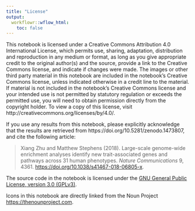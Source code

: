 ```yaml
---
title: "License"
output:
  workflowr::wflow_html:
    toc: false
---
```


This notebook is licensed under a Creative Commons Attribution 4.0 International License, which permits use, sharing, adaptation, distribution and reproduction in any medium or format, as long as you give appropriate credit to the original author(s) and the source, provide a link to the Creative Commons license, and indicate if changes were made. The images or other third party material in this notebook are included in the notebook’s Creative Commons license, unless indicated otherwise in a credit line to the material. If material is not included in the notebook’s Creative Commons license and your intended use is not permitted by statutory regulation or exceeds the permitted use, you will need to obtain permission directly from the copyright holder. To view a copy of this license, visit http://creativecommons.org/licenses/by/4.0/.

If you use any results from this notebook, please explicitly acknowledge that
the results are retrieved from https://doi.org/10.5281/zenodo.1473807,
and cite the following article:

> Xiang Zhu and Matthew Stephens (2018).
> Large-scale genome-wide enrichment analyses identify new
> trait-associated genes and pathways across 31 human phenotypes.
> *Nature Communications* 9, 4361. <https://doi.org/10.1038/s41467-018-06805-x>.

The source code in the notebook is licensed under the [GNU General Public License, version 3.0 (GPLv3)][code-license].

Icons in this notebook are directly linked from the Noun Project <https://thenounproject.com>.

[code-license]: https://www.gnu.org/licenses/gpl-3.0.txt
